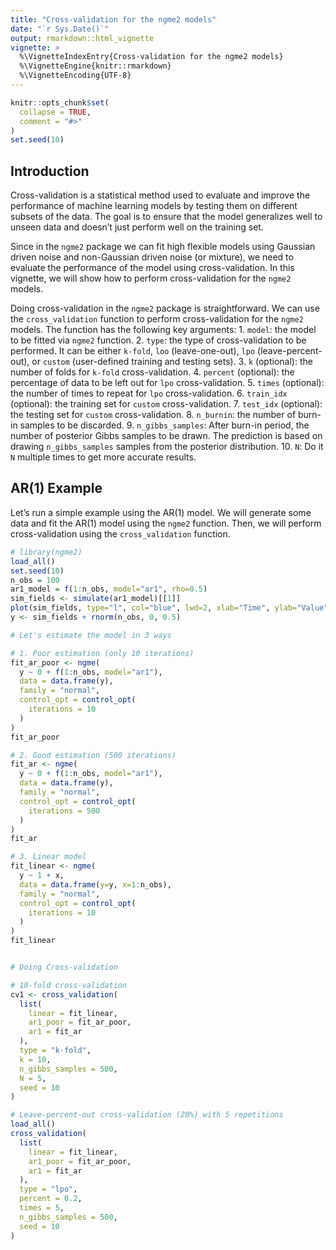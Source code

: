 ```yaml
---
title: "Cross-validation for the ngme2 models"
date: "`r Sys.Date()`"
output: rmarkdown::html_vignette
vignette: >
  %\VignetteIndexEntry{Cross-validation for the ngme2 models}
  %\VignetteEngine{knitr::rmarkdown}
  %\VignetteEncoding{UTF-8}
---
```


```r
knitr::opts_chunk$set(
  collapse = TRUE,
  comment = "#>"
)
set.seed(10)
```

## Introduction

Cross-validation is a statistical method used to evaluate and improve the performance of machine learning models by testing them on different subsets of the data. The goal is to ensure that the model generalizes well to unseen data and doesn't just perform well on the training set. 

Since in the `ngme2` package we can fit high flexible models using Gaussian driven noise and non-Gaussian driven noise (or mixture), we need to evaluate the performance of the model using cross-validation. In this vignette, we will show how to perform cross-validation for the `ngme2` models.


Doing cross-validation in the `ngme2` package is straightforward. We can use the `cross_validation` function to perform cross-validation for the `ngme2` models. The function has the following key arguments:
1. `model`: the model to be fitted via `ngme2` function.
2. `type`: the type of cross-validation to be performed. It can be either `k-fold`, `loo` (leave-one-out), `lpo` (leave-percent-out), or `custom` (user-defined training and testing sets).
3. `k` (optional): the number of folds for `k-fold` cross-validation.
4. `percent` (optional): the percentage of data to be left out for `lpo` cross-validation.
5. `times` (optional): the number of times to repeat for `lpo` cross-validation.
6. `train_idx` (optional): the training set for `custom` cross-validation.
7. `test_idx` (optional): the testing set for `custom` cross-validation.
8. `n_burnin`: the number of burn-in samples to be discarded.
9. `n_gibbs_samples`: After burn-in period, the number of posterior Gibbs samples to be drawn. The prediction is based on drawing `n_gibbs_samples` samples from the posterior distribution.
10. `N`: Do it `N` multiple times to get more accurate results.

## AR(1) Example

Let's run a simple example using the AR(1) model. We will generate some data and fit the AR(1) model using the `ngme2` function. Then, we will perform cross-validation using the `cross_validation` function.

```r
# library(ngme2)
load_all()
set.seed(10)
n_obs = 100
ar1_model = f(1:n_obs, model="ar1", rho=0.5)
sim_fields <- simulate(ar1_model)[[1]]
plot(sim_fields, type="l", col="blue", lwd=2, xlab="Time", ylab="Value")
y <- sim_fields + rnorm(n_obs, 0, 0.5)

# Let's estimate the model in 3 ways

# 1. Poor estimation (only 10 iterations)
fit_ar_poor <- ngme(
  y ~ 0 + f(1:n_obs, model="ar1"),
  data = data.frame(y),
  family = "normal",
  control_opt = control_opt(
    iterations = 10
  )
)
fit_ar_poor

# 2. Good estimation (500 iterations)
fit_ar <- ngme(
  y ~ 0 + f(1:n_obs, model="ar1"),
  data = data.frame(y),
  family = "normal",
  control_opt = control_opt(
    iterations = 500
  )
)
fit_ar

# 3. Linear model
fit_linear <- ngme(
  y ~ 1 + x,
  data = data.frame(y=y, x=1:n_obs),
  family = "normal",
  control_opt = control_opt(
    iterations = 10
  )
)
fit_linear


# Doing Cross-validation

# 10-fold cross-validation
cv1 <- cross_validation(
  list(
    linear = fit_linear,
    ar1_poor = fit_ar_poor,
    ar1 = fit_ar
  ),
  type = "k-fold",
  k = 10,
  n_gibbs_samples = 500,
  N = 5,
  seed = 10
)

# Leave-percent-out cross-validation (20%) with 5 repetitions
load_all()
cross_validation(
  list(
    linear = fit_linear,
    ar1_poor = fit_ar_poor,
    ar1 = fit_ar
  ),
  type = "lpo",
  percent = 0.2,
  times = 5,
  n_gibbs_samples = 500,
  seed = 10
)
```

